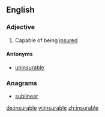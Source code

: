 ==English==

===Adjective===
{{en-adj}}

# Capable of being [[insure]]d

====Antonyms====
* [[uninsurable]]

===Anagrams===
* [[sublinear#English|sublinear]]

[[de:insurable]]
[[vi:insurable]]
[[zh:insurable]]